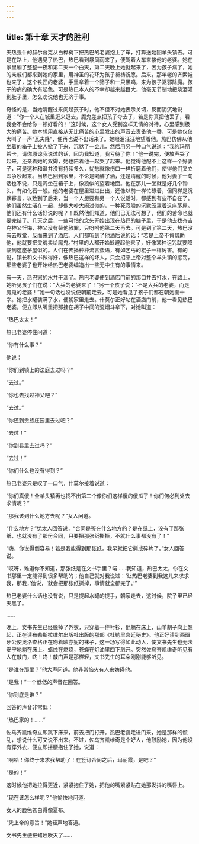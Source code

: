 ```yaml
---
---
---
```

title: 第十章 天才的胜利
---




夫热强什的赫尔舍克从白桦树下把热巴的老婆抱上了车，打算送她回羊头镇去。可是在路上，他遇见了热巴，热巴看到暴风雨来了，便驾着大车来接他的老婆。她在家里躺了整整一夜和第二天一个白天，第二天晚上她就起来了，因为孩子病了，她的亲戚们都来到她的家里，用神圣的花环为孩子祈祷祝愿。后来，那年老的齐索娃也来了，这个铁匠的老婆，手里拿着一个筛子和一只黑鸡，来为孩子驱邪除魔。孩子的病的确大有起色。可是热巴本人的不幸却越来越巨大，他毫无节制地把烧酒灌到肚子里，怎么劝说他也无济于事。

奇怪的是，当她清醒过来问起孩子时，他不但不对她表示关切，反而阴沉地说道：“你一个人在城里逛来逛去，魔鬼差点把孩子夺去了，若是你真把他丢了，看我会不会给你一顿好看的！”这时候，这个女人受到这样无情的对待，心里感到极大的痛苦。她本想用直接从无比痛苦的心里发出的声音去责备他一番，可是她仅仅大叫了一声“瓦夫隆”，便再也说不出话来了。她眼泪汪汪地望着他。热巴仿佛从他坐着的箱子上被人掀了下来，沉默了一会儿，然后用另一种口气说道：“我的玛丽希卡，请你原谅我说过的话，因为我知道，我亏待了你！”他一说完，便放声哭了起来，还亲着她的双脚，她也陪着他一起哭了起来。他觉得他配不上这样一个好妻子，可是这种和谐并没有持续多久，忧愁就像伤口一样折磨着他们，使得他们又立即争吵起来。当热巴回到家里，不论是喝醉了酒，还是清醒的时候，他对妻子一句话也不说，只是闷坐在箱子上，像狼似的望着地面。他在那儿一坐就是好几个钟头，有如化石一般。他的老婆在屋里进进出出，还像以前一样忙碌着，但同样是沉默寡言，以致到了后来，当一个人想要和另一个人说话时，都感到有些不自在了。他们虽然生活在一起，却像大吵大闹过似的，一种死寂般的沉默笼罩着这座茅屋。他们还有什么话好说的呢？！既然他们知道，他们已无法可想了，他们的苦命也就要完结了。几天之后，一些可怕的念头开始出现在热巴的脑子里，于是他去找齐吉克神父忏悔，神父没有替他赦罪，只吩咐他第二天再去。可是到了第二天，热巴没有去教堂，反而来到了酒店。人们都听到了他酒后说的话：“若是上帝不肯帮助他，他就要把灵魂卖给魔鬼。”村里的人都开始躲避起他来了，好像某种诅咒就要降临到这座茅屋似的。人们在传播种种流言蜚语，有如乞丐的棍子一样厉害。有的说，镇长和文书做得好，像热巴这样的坏人，只会招来上帝对整个羊头镇的惩罚，那些老婆子也开始给热巴老婆编造出一些无中生有的事情来。

有一天，热巴家的水井干涸了。热巴老婆便到酒店门前的那口井去打水，在路上，她听见孩子们在说：“大兵的老婆来了！”另一个孩子说：“不是大兵的老婆，而是魔鬼的老婆！”她一句话也没说便朝前走去，可是她看见了孩子们都在朝她画十字。她把水罐装满了水，便朝家里走去。什莫尔正好站在酒店门前，他一看见热巴老婆，便立即从嘴里把那挂在胡子中间的瓷烟斗拿下，对她叫道：

“热巴太太！”

热巴老婆停住问道：

“你有什么事？”

他说：

“你们到镇上的法庭去过吗？”

“去过。”

“你也去找过神父吧？”

“去过。”

“你还到贵族庄园里去过吧？”

“去过！”

“你到县里去过吗？”

“去过！”

“你们什么也没有得到？”

热巴老婆只是叹了一口气，什莫尔接着说道：

“你们真傻！全羊头镇再也找不出第二个像你们这样傻的傻瓜了！你们何必到处去求情呢？”

“那我该到什么地方去呢？”女人问道。

“什么地方？”犹太人回答说，“合同是签在什么地方的？是在纸上，没有了那张纸，也就没有了那份合同，只要把那张纸撕掉，不就什么事都没有了！”

“嗨，你说得倒容易！若是我能得到那张纸，我早就把它撕成碎片了。”女人回答说。

“哎呀，难道你不知道，那张纸是在文书手里？喏……我知道，热巴太太，你在文书那里一定能得到很多帮助的；他自己就对我说过：‘让热巴老婆到我这儿来求求我，那我，’他说，‘就会把那张纸撕掉，事情就全都完了。’”

热巴老婆什么话也没有说，只是提起水罐的提手，朝家走去，这时候，院子里已经天黑了。

……

晚上，文书先生已经脱掉了外衣，只穿着一件衬衫，他躺在床上，山羊胡子向上翘起，正在读布勒斯拉维尔出版社出版的那部《杜勒里宫廷秘史》。他正好读到西班牙公使奥洛查格正在吻着欧亦妮的袜子，这一场写得如此动人，使文书先生也无法安宁地躺在床上。蜡烛在燃烧，苍蝇在灯油里四下溅开。突然佐乌齐凯维奇听见有人在敲门，咚！咚！敲门声是那样轻，文书先生的耳朵刚刚能够听见。

“是谁在那里？”他大声问道。他非常恼火有人来妨碍他。

“是我！”一个低低的声音在回答。

“你到底是谁？”

回答的声音非常低：

“热巴家的！……”

佐乌齐凯维奇立即跳下床来，前去把门打开。热巴老婆走进门来，她是那样的慌乱，想说什么可又说不出来。不过，佐乌齐凯维奇是个好人，他鼓励她，因为他没有穿外衣，便立即搂腰抱住了她，说道：

“啊哈！你终于来求我帮助了！在签订合同之后，玛丽霞，是吧？”

“是的！”

这时候他把她拉得更近，紧紧抱住了她，把他的嘴紧紧贴在她那发抖的嘴唇上。

“现在该怎么样呢？”他愉快地问道。

女人的脸色苍白得像夏布。

“凭上帝的意旨！”她轻声地答道。

文书先生便把蜡烛吹灭了……